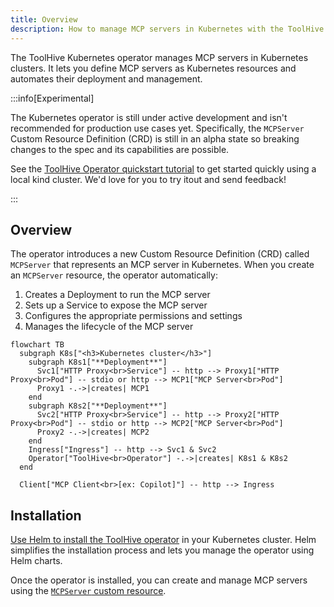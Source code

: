 ```yaml
---
title: Overview
description: How to manage MCP servers in Kubernetes with the ToolHive operator
---
```


The ToolHive Kubernetes operator manages MCP servers in Kubernetes clusters. It
lets you define MCP servers as Kubernetes resources and automates their
deployment and management.

:::info[Experimental]

The Kubernetes operator is still under active development and isn't recommended
for production use cases yet. Specifically, the `MCPServer` Custom Resource
Definition (CRD) is still in an alpha state so breaking changes to the spec and
its capabilities are possible.

See the [ToolHive Operator quickstart tutorial](../tutorials/quickstart-k8s.mdx)
to get started quickly using a local kind cluster. We'd love for you to try
itout and send feedback!

:::

## Overview

The operator introduces a new Custom Resource Definition (CRD) called
`MCPServer` that represents an MCP server in Kubernetes. When you create an
`MCPServer` resource, the operator automatically:

1. Creates a Deployment to run the MCP server
2. Sets up a Service to expose the MCP server
3. Configures the appropriate permissions and settings
4. Manages the lifecycle of the MCP server

```mermaid
flowchart TB
  subgraph K8s["<h3>Kubernetes cluster</h3>"]
    subgraph K8s1["**Deployment**"]
      Svc1["HTTP Proxy<br>Service"] -- http --> Proxy1["HTTP Proxy<br>Pod"] -- stdio or http --> MCP1["MCP Server<br>Pod"]
      Proxy1 -.->|creates| MCP1
    end
    subgraph K8s2["**Deployment**"]
      Svc2["HTTP Proxy<br>Service"] -- http --> Proxy2["HTTP Proxy<br>Pod"] -- stdio or http --> MCP2["MCP Server<br>Pod"]
      Proxy2 -.->|creates| MCP2
    end
    Ingress["Ingress"] -- http --> Svc1 & Svc2
    Operator["ToolHive<br>Operator"] -.->|creates| K8s1 & K8s2
  end

  Client["MCP Client<br>[ex: Copilot]"] -- http --> Ingress
```

## Installation

[Use Helm to install the ToolHive operator](./deploy-operator-helm.mdx) in your
Kubernetes cluster. Helm simplifies the installation process and lets you manage
the operator using Helm charts.

Once the operator is installed, you can create and manage MCP servers using the
[`MCPServer` custom resource](./run-mcp-k8s.mdx).
